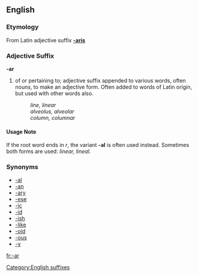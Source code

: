 ==English==
===Etymology===
From Latin adjective suffix '''[[-aris]]'''
===Adjective Suffix===
[[Category:English suffixes]]
'''-ar'''

# of or pertaining to; adjective suffix appended to various words, often nouns, to make an adjective form.  Often added to words of Latin origin, but used with other words also.
#: ''line, linear''
#: ''alveolus, alveolar''
#: ''column, columnar''

====Usage Note====
If the root word ends in ''r'', the variant '''-al''' is often used instead.  Sometimes both forms are used: ''linear, lineal''.

===Synonyms===
*[[-al]]
*[[-an]]
*[[-ary]]
*[[-ese]]
*[[-ic]]
*[[-id]]
*[[-ish]]
*[[-like]]
*[[-oid]]
*[[-ous]]
*[[-y]]

[[fr:-ar]]